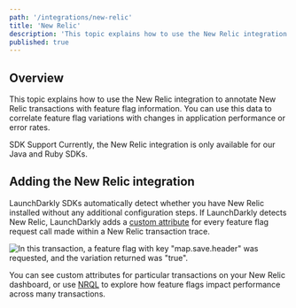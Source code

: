 ```yaml
---
path: '/integrations/new-relic'
title: 'New Relic'
description: 'This topic explains how to use the New Relic integration to annotate New Relic transactions with feature flag information. Use this data to correlate feature flag variations with changes in application performance.'
published: true
---
```


## Overview

This topic explains how to use the New Relic integration to annotate New Relic transactions with feature flag information. You can use this data to correlate feature flag variations with changes in application performance or error rates.

<Callout intent="alert">
  <CalloutTitle>SDK Support</CalloutTitle>
  <CalloutDescription>Currently, the New Relic integration is only available for our Java and Ruby SDKs.</CalloutDescription>
</Callout>

## Adding the New Relic integration

LaunchDarkly SDKs automatically detect whether you have New Relic installed without any additional configuration steps. If LaunchDarkly detects New Relic,
LaunchDarkly adds a [custom attribute](https://docs.newrelic.com/docs/insights/new-relic-insights/decorating-events/insights-custom-attributes) for every feature flag request call made within a New Relic transaction trace.

![In this transaction, a feature flag with key "map.save.header" was requested, and the variation returned was "true".](../images/new-relic-custom-attribute.png)

You can see custom attributes for particular transactions on your New Relic dashboard, or use [NRQL](https://docs.newrelic.com/docs/insights/new-relic-insights/using-new-relic-query-language/nrql-reference) to explore how feature flags impact performance across many transactions.
